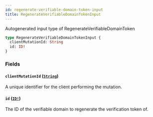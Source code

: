 ```yaml
---
id: regenerate-verifiable-domain-token-input
title: RegenerateVerifiableDomainTokenInput
---
```


Autogenerated input type of RegenerateVerifiableDomainToken

```graphql
type RegenerateVerifiableDomainTokenInput {
  clientMutationId: String
  id: ID!
}
```

### Fields

#### `clientMutationId` ([`String`](/docs/api/scalars/string))

A unique identifier for the client performing the mutation.

#### `id` ([`ID!`](/docs/api/scalars/id))

The ID of the verifiable domain to regenerate the verification token of.
